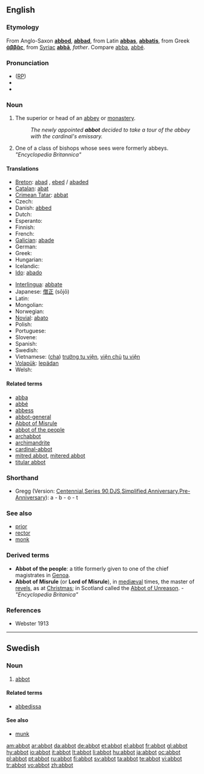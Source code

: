 ==English==

===Etymology===
From Anglo-Saxon '''[[abbod]]''', '''[[abbad]]''', from  Latin '''[[abbas]]''', '''[[abbatis]]''', from Greek '''[[ἀββᾶς]]''', from [[Syriac]] '''[[abbā]]''',  ''father''. Compare [[abba]], [[abbé]].

===Pronunciation===
* ([[RP]]) {{IPA|/ˈæb.ət/}}
* {{audio|en-us-abbot.ogg|Audio (US)}}
* {{rhymes|æbət}}

===Noun===
{{en-noun}}

# The superior or head of an [[abbey]] or [[monastery]].
#: ''The newly appointed '''abbot''' decided to take a tour of the abbey with the cardinal's emissary.''
# One of a class of bishops whose sees were formerly abbeys. ''"Encyclopedia Britannica"''

====Translations====
{{trans-top|superior or head of an abbey or monastery}}
* [[Breton]]: [[abad]] {{m}}, [[ebed]] / [[abaded]] {{p}}
* [[Catalan]]: [[abat]]
* [[Crimean Tatar]]: [[abbat#*Crimean Tatar|abbat]]
* Czech: {{t-|cs|opat|m}}
* Danish: [[abbed]]
* Dutch: {{t+|nl|abt}}
* Esperanto: {{t+|eo|abato|xs=Esperanto}}
* Finnish: {{t+|fi|apotti}}
* French: {{t+|fr|abbé|m}}
* [[Galician]]: [[abade]] {{m}}
* German: {{t+|de|Abt|m}}
* Greek: {{t+|el|ηγούμενος|sc=Grek}}
* Hungarian: {{t+|hu|apát}}
* Icelandic: {{t-|is|ábóti|m}}
* [[Ido]]: [[abado]]
{{trans-mid}}
* [[Interlingua]]: [[abbate]]
* Japanese: [[僧正]] (sōjō)
* Latin: {{t-|la|abbas|m}}
* Mongolian: {{t|mn|хамба лам|sc=Cyrl|xs=Mongolian}}
* Norwegian: {{t+|no|abbed}}
* [[Novial]]: [[abato]] {{m}}
* Polish: {{t+|pl|opat|m}}
* Portuguese: {{t+|pt|abade}}
* Slovene: {{t+|sl|opat|m}}
* Spanish: {{t+|es|abad}}
* Swedish: {{t+|sv|abbot}}
* Vietnamese: ([[cha]]) [[trưởng tu viện]], [[viện chủ]] [[tu viện]]
* [[Volapük]]: [[lepädan]]
* Welsh: {{t-|cy|abad|m|xs=Welsh}}
{{trans-bottom}}

====Related terms====
* [[abba]]
* [[abbé]]
* [[abbess]]
* [[abbot-general]]
* [[Abbot of Misrule]]
* [[abbot of the people]]
* [[archabbot]]
* [[archimandrite]]
* [[cardinal-abbot]]
* [[mitred abbot]], [[mitered abbot]]
* [[titular abbot]]

===Shorthand===
* Gregg (Version: [http://en.wikipedia.org/wiki/Gregg_Shorthand#Centennial_Gregg_Shorthand Centennial],[http://en.wikipedia.org/wiki/Gregg_Shorthand#Series_90_Gregg_Shorthand Series 90],[http://en.wikipedia.org/wiki/Gregg_Shorthand#Diamond_Jubilee_Gregg_Shorthand  DJS],[http://en.wikipedia.org/wiki/Gregg_Shorthand#Simplified_Gregg_Shorthand Simplified],[http://en.wikipedia.org/wiki/Gregg_Shorthand#Anniversary_Gregg_Shorthand Anniversary],[http://en.wikipedia.org/wiki/Gregg_Shorthand#Pre-Anniversary_Gregg_Shorthand Pre-Anniversary]): a - b - o - t

===See also===
* [[prior]]
* [[rector]]
* [[monk]]

===Derived terms===
* '''Abbot of the people''': a title formerly given to one of the chief magistrates in [[Genoa]].
* '''Abbot of Misrule''' (or '''Lord of Misrule'''), in [[mediæval]] times, the master of [[revels]], as at [[Christmas]]; in Scotland called the [[Abbot of Unreason]]. - ''"Encyclopedia Britanica"''

===References===
* Webster 1913

----

==Swedish==

===Noun===
{{infl|sv|noun|g=c}}
{{sv-noun-reg-ar}}

# [[#English|abbot]]

====Related terms====
* [[abbedissa]]

====See also====
* [[munk]]

[[am:abbot]]
[[ar:abbot]]
[[da:abbot]]
[[de:abbot]]
[[et:abbot]]
[[el:abbot]]
[[fr:abbot]]
[[gl:abbot]]
[[hy:abbot]]
[[io:abbot]]
[[it:abbot]]
[[lt:abbot]]
[[li:abbot]]
[[hu:abbot]]
[[ja:abbot]]
[[oc:abbot]]
[[pl:abbot]]
[[pt:abbot]]
[[ru:abbot]]
[[fi:abbot]]
[[sv:abbot]]
[[ta:abbot]]
[[te:abbot]]
[[vi:abbot]]
[[tr:abbot]]
[[vo:abbot]]
[[zh:abbot]]
